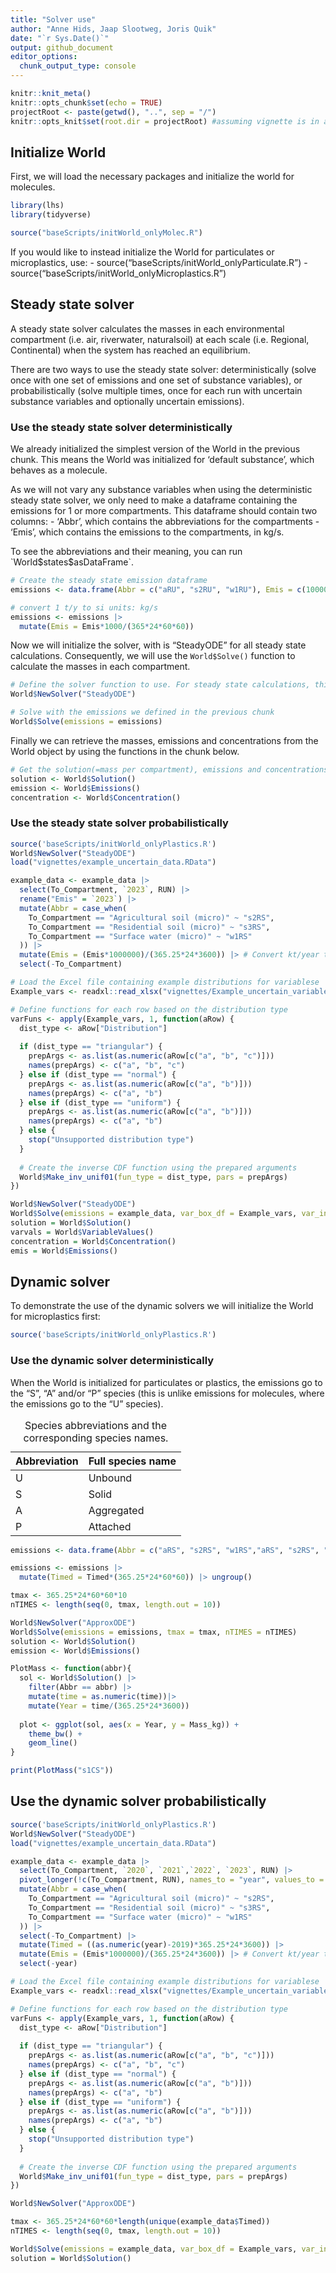 ```yaml
---
title: "Solver use"
author: "Anne Hids, Jaap Slootweg, Joris Quik"
date: "`r Sys.Date()`"
output: github_document
editor_options: 
  chunk_output_type: console
---
```


```r
knitr::knit_meta()
knitr::opts_chunk$set(echo = TRUE)
projectRoot <- paste(getwd(), "..", sep = "/")
knitr::opts_knit$set(root.dir = projectRoot) #assuming vignette is in a direct subfolder of the project
```

## Initialize World

First, we will load the necessary packages and initialize the world for molecules.

```r
library(lhs)
library(tidyverse)

source("baseScripts/initWorld_onlyMolec.R")
```

If you would like to instead initialize the World for particulates or microplastics, use: - source("baseScripts/initWorld_onlyParticulate.R") - source("baseScripts/initWorld_onlyMicroplastics.R")

## Steady state solver

A steady state solver calculates the masses in each environmental compartment (i.e. air, riverwater, naturalsoil) at each scale (i.e. Regional, Continental) when the system has reached an equilibrium.

There are two ways to use the steady state solver: deterministically (solve once with one set of emissions and one set of substance variables), or probabilistically (solve multiple times, once for each run with uncertain substance variables and optionally uncertain emissions).

### Use the steady state solver deterministically

We already initialized the simplest version of the World in the previous chunk. This means the World was initialized for 'default substance', which behaves as a molecule.

As we will not vary any substance variables when using the deterministic steady state solver, we only need to make a dataframe containing the emissions for 1 or more compartments. This dataframe should contain two columns: - 'Abbr', which contains the abbreviations for the compartments - 'Emis', which contains the emissions to the compartments, in kg/s.

To see the abbreviations and their meaning, you can run \`World\$states\$asDataFrame\`.

```r
# Create the steady state emission dataframe
emissions <- data.frame(Abbr = c("aRU", "s2RU", "w1RU"), Emis = c(10000, 10000, 10000)) 

# convert 1 t/y to si units: kg/s
emissions <- emissions |>
  mutate(Emis = Emis*1000/(365*24*60*60)) 
```

Now we will initialize the solver, with is "SteadyODE" for all steady state calculations. Consequently, we will use the `World$Solve()` function to calculate the masses in each compartment.

```r
# Define the solver function to use. For steady state calculations, this is always "SteadyODE"
World$NewSolver("SteadyODE")

# Solve with the emissions we defined in the previous chunk
World$Solve(emissions = emissions)
```

Finally we can retrieve the masses, emissions and concentrations from the World object by using the functions in the chunk below.

```r
# Get the solution(=mass per compartment), emissions and concentrations from 'World'
solution <- World$Solution()
emission <- World$Emissions()
concentration <- World$Concentration()
```

### Use the steady state solver probabilistically

```r
source('baseScripts/initWorld_onlyPlastics.R')
World$NewSolver("SteadyODE")
load("vignettes/example_uncertain_data.RData")

example_data <- example_data |>
  select(To_Compartment, `2023`, RUN) |>
  rename("Emis" = `2023`) |>
  mutate(Abbr = case_when(
    To_Compartment == "Agricultural soil (micro)" ~ "s2RS",
    To_Compartment == "Residential soil (micro)" ~ "s3RS",
    To_Compartment == "Surface water (micro)" ~ "w1RS"
  )) |>
  mutate(Emis = (Emis*1000000)/(365.25*24*3600)) |> # Convert kt/year to kg/s
  select(-To_Compartment) 
```

```r
# Load the Excel file containing example distributions for variablese
Example_vars <- readxl::read_xlsx("vignettes/Example_uncertain_variables.xlsx", sheet = "Variable_data")

# Define functions for each row based on the distribution type
varFuns <- apply(Example_vars, 1, function(aRow) {
  dist_type <- aRow["Distribution"]
  
  if (dist_type == "triangular") {
    prepArgs <- as.list(as.numeric(aRow[c("a", "b", "c")]))
    names(prepArgs) <- c("a", "b", "c")
  } else if (dist_type == "normal") {
    prepArgs <- as.list(as.numeric(aRow[c("a", "b")]))
    names(prepArgs) <- c("a", "b")
  } else if (dist_type == "uniform") {
    prepArgs <- as.list(as.numeric(aRow[c("a", "b")]))
    names(prepArgs) <- c("a", "b")
  } else {
    stop("Unsupported distribution type")
  }
  
  # Create the inverse CDF function using the prepared arguments
  World$Make_inv_unif01(fun_type = dist_type, pars = prepArgs)
})
```

```r
World$NewSolver("SteadyODE")
World$Solve(emissions = example_data, var_box_df = Example_vars, var_invFun = varFuns, nRUNs = length(unique(example_data$RUN)))
solution = World$Solution()
varvals = World$VariableValues()
concentration = World$Concentration()
emis = World$Emissions()
```

## Dynamic solver
To demonstrate the use of the dynamic solvers we will initialize the World for microplastics first:

```r
source('baseScripts/initWorld_onlyPlastics.R')
```

### Use the dynamic solver deterministically

When the World is initialized for particulates or plastics, the emissions go to the "S", "A" and/or "P" species (this is unlike emissions for molecules, where the emissions go to the "U" species).

| Abbreviation | Full species name |
|--------------|-------------------|
| U            | Unbound           |
| S            | Solid             |
| A            | Aggregated        |
| P            | Attached          |

: Species abbreviations and the corresponding species names.

```r
emissions <- data.frame(Abbr = c("aRS", "s2RS", "w1RS","aRS", "s2RS", "w1RS"), Emis = c(10, 10, 10, 20, 20, 20), Timed = c(1, 2, 3, 4, 5, 6)) # convert 1 t/y to si units: kg/s

emissions <- emissions |>
  mutate(Timed = Timed*(365.25*24*60*60)) |> ungroup()

tmax <- 365.25*24*60*60*10
nTIMES <- length(seq(0, tmax, length.out = 10))

World$NewSolver("ApproxODE")
World$Solve(emissions = emissions, tmax = tmax, nTIMES = nTIMES)
solution <- World$Solution()
emission <- World$Emissions()

PlotMass <- function(abbr){
  sol <- World$Solution() |>
    filter(Abbr == abbr) |>
    mutate(time = as.numeric(time))|>
    mutate(Year = time/(365.25*24*3600))
  
  plot <- ggplot(sol, aes(x = Year, y = Mass_kg)) + 
    theme_bw() + 
    geom_line() 
}

print(PlotMass("s1CS"))
```

## Use the dynamic solver probabilistically 

```r
source('baseScripts/initWorld_onlyPlastics.R')
World$NewSolver("SteadyODE")
load("vignettes/example_uncertain_data.RData")

example_data <- example_data |>
  select(To_Compartment, `2020`, `2021`,`2022`, `2023`, RUN) |>
  pivot_longer(!c(To_Compartment, RUN), names_to = "year", values_to = "Emis") |>
  mutate(Abbr = case_when(
    To_Compartment == "Agricultural soil (micro)" ~ "s2RS",
    To_Compartment == "Residential soil (micro)" ~ "s3RS",
    To_Compartment == "Surface water (micro)" ~ "w1RS"
  )) |>
  select(-To_Compartment) |>
  mutate(Timed = ((as.numeric(year)-2019)*365.25*24*3600)) |>
  mutate(Emis = (Emis*1000000)/(365.25*24*3600)) |> # Convert kt/year to kg/s
  select(-year)
```

```r
# Load the Excel file containing example distributions for variablese
Example_vars <- readxl::read_xlsx("vignettes/Example_uncertain_variables.xlsx", sheet = "Variable_data")

# Define functions for each row based on the distribution type
varFuns <- apply(Example_vars, 1, function(aRow) {
  dist_type <- aRow["Distribution"]
  
  if (dist_type == "triangular") {
    prepArgs <- as.list(as.numeric(aRow[c("a", "b", "c")]))
    names(prepArgs) <- c("a", "b", "c")
  } else if (dist_type == "normal") {
    prepArgs <- as.list(as.numeric(aRow[c("a", "b")]))
    names(prepArgs) <- c("a", "b")
  } else if (dist_type == "uniform") {
    prepArgs <- as.list(as.numeric(aRow[c("a", "b")]))
    names(prepArgs) <- c("a", "b")
  } else {
    stop("Unsupported distribution type")
  }
  
  # Create the inverse CDF function using the prepared arguments
  World$Make_inv_unif01(fun_type = dist_type, pars = prepArgs)
})

```

```r
World$NewSolver("ApproxODE")

tmax <- 365.25*24*60*60*length(unique(example_data$Timed))
nTIMES <- length(seq(0, tmax, length.out = 10))

World$Solve(emissions = example_data, var_box_df = Example_vars, var_invFun = varFuns, nRUNs = length(unique(example_data$RUN)), tmax = tmax, nTIMES = nTIMES)
solution = World$Solution()
```

<!-- ### Use the solver with uncertain variables and uncertain emissions as a set of functions -->

<!-- #### Create tibble with samples for uncertain variables -->

<!-- The first step is to define the solver to use. For all steady state calculations, this solver is named SteadyODE. -->

<!-- ```{r Define solver, warning=FALSE, message=FALSE} -->
<!-- World$NewSolver("SteadyODE") -->
<!-- ``` -->

<!-- The lhs samples are pulled from a uniform distribution between 0 and 1. So these numbers have to be scaled to the real values you want to use, and it is possible to transform this uniform distribution to a different distribution. In this example, a triangular distribution will be used. -->

<!-- ##### Prepare variable samples -->

<!-- For each variable that is uncertain you can define the distribution type (triangular, uniform or normal) and the corresponding parameters. For this example, an example excel file will be read in containing the necessary parameters for the variables we want to vary. -->

<!-- ```{r Get min, max and peak value of variable values, warning=FALSE, message=FALSE} -->
<!-- source("baseScripts/initWorld_onlyMolec.R") -->
<!-- World$NewSolver("SteadyODE") -->
<!-- # Load the Excel file containing example distributions for variables -->

<!-- Example_vars <- readxl::read_xlsx("vignettes/Example_uncertain_variables.xlsx", sheet = "Variable_data") -->

<!-- # Define functions for each row based on the distribution type -->
<!-- varFuns <- apply(Example_vars, 1, function(aRow) { -->
<!--   dist_type <- aRow["Distribution"] -->

<!--   if (dist_type == "triangular") { -->
<!--     prepArgs <- as.list(as.numeric(aRow[c("a", "b", "c")])) -->
<!--     names(prepArgs) <- c("a", "b", "c") -->
<!--   } else if (dist_type == "normal") { -->
<!--     prepArgs <- as.list(as.numeric(aRow[c("a", "b")])) -->
<!--     names(prepArgs) <- c("a", "b") -->
<!--   } else if (dist_type == "uniform") { -->
<!--     prepArgs <- as.list(as.numeric(aRow[c("a", "b")])) -->
<!--     names(prepArgs) <- c("a", "b") -->
<!--   } else { -->
<!--     stop("Unsupported distribution type") -->
<!--   } -->

<!--   # Create the inverse CDF function using the prepared arguments -->
<!--   World$Make_inv_unif01(fun_type = dist_type, pars = prepArgs) -->
<!-- }) -->
<!-- ``` -->

<!-- ##### Prepare emission data -->

<!-- In this example, we will take a steady state emission data frame as the starting point for creating the triangular distributions. You could also directly enter the min, max and peak values if you have them. -->

<!-- ```{r Create steady state emission dataframe, warning=FALSE, message=FALSE} -->
<!-- # Create the steady state emission dataframe -->
<!-- emissions <- data.frame(Abbr = c("aRU", "s2RU", "w1RU"), Emis = c(10000, 10000, 10000)) -->

<!-- # convert 1 t/y to si units: kg/s -->
<!-- emissions <- emissions |> -->
<!--   mutate(Emis = Emis*1000/(365*24*60*60)) -->
<!-- ``` -->

<!-- Now that the emission data frame is made, we can scale the samples we took earlier to the triangular distribution just like we did for the variables. -->

<!-- ```{r Scale the emissions to the distributions, warning=FALSE, message=FALSE} -->
<!-- emissions$a <- emissions$Emis * 0.7 -->
<!-- emissions$b <- emissions$Emis * 1.3 -->

<!-- emisFuns <- apply(rowwise(emissions) |> select(a, b, Emis), 1, function(therow){ -->
<!--   abcArgs <- as.list(as.numeric(therow)) -->
<!--   names(abcArgs) <- c("a", "b", "c") -->
<!--   World$Make_inv_unif01("triangular", abcArgs) -->
<!-- }) -->

<!-- # to identify the box by Abbr -->
<!-- names(emisFuns) <- emissions$Abbr -->
<!-- ``` -->

<!-- ```{r Test steady state uncertain solver, warning=FALSE, message=FALSE} -->
<!-- # The number of samples you want to pull from the distributions for each variable -->
<!-- n_samples <- 2 -->
<!-- World$NewSolver("SteadyODE") -->

<!-- World$Solve(emissions = emisFuns, var_box_df = Example_vars, var_invFun = varFuns, nRUNs = n_samples) -->

<!-- sol <- World$Solution() -->
<!-- conc <- World$Concentration() -->
<!-- ``` -->
